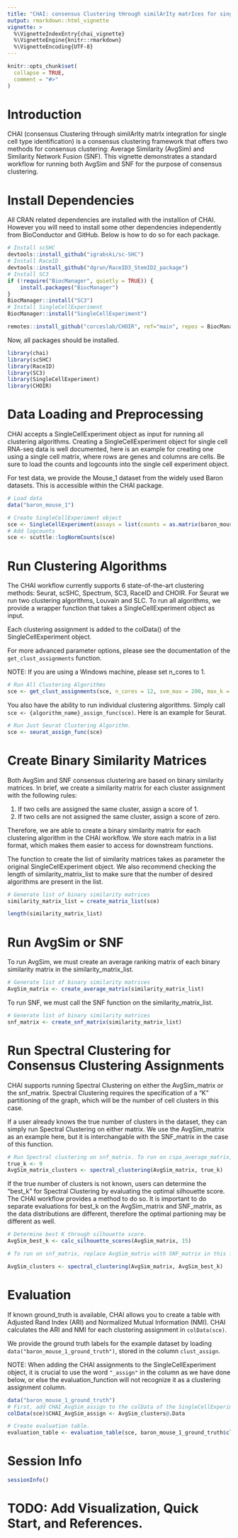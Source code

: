 ```yaml
---
title: "CHAI: consensus Clustering tHrough similArIty matrIces for single cell type identification"
output: rmarkdown::html_vignette
vignette: >
  %\VignetteIndexEntry{chai_vignette}
  %\VignetteEngine{knitr::rmarkdown}
  %\VignetteEncoding{UTF-8}
---
```

```r
knitr::opts_chunk$set(
  collapse = TRUE,
  comment = "#>"
)
```
# Introduction
CHAI (consensus Clustering tHrough similArIty matrIx integratIon for single cell type identification) is a consensus clustering framework that offers two methods for consensus clustering: Average Similarity (AvgSim) and Similarity Network Fusion (SNF).
This vignette demonstrates a standard workflow for running both AvgSim and SNF for the purpose of consensus clustering. 

# Install Dependencies
All CRAN related dependencies are installed with the installion of CHAI. However you will need to install some other dependencies independently from BioConductor and GitHub. Below is how to do so for each package.
```r
# Install scSHC
devtools::install_github("igrabski/sc-SHC")
# Install RaceID
devtools::install_github("dgrun/RaceID3_StemID2_package")
# Install SC3
if (!require("BiocManager", quietly = TRUE)) {
    install.packages("BiocManager")
}
BiocManager::install("SC3")
# Install SingleCellExperiment
BiocManager::install("SingleCellExperiment")

remotes::install_github("corceslab/CHOIR", ref="main", repos = BiocManager::repositories(), upgrade = "never")
```
Now, all packages should be installed.
```r
library(chai)
library(scSHC)
library(RaceID)
library(SC3)
library(SingleCellExperiment)
library(CHOIR)
```
# Data Loading and Preprocessing
CHAI accepts a SingleCellExperiment object as input for running all clustering algorithms. Creating a SingleCellExperiment object for single cell RNA-seq data is well documented, here is an example for creating one using a single cell matrix, where rows are genes and columns are cells. 
Be sure to load the counts and logcounts into the single cell experiment object. 

For test data, we provide the Mouse_1 dataset from the widely used Baron datasets. This is accessible within the CHAI package. 

```r
# Load data
data("baron_mouse_1")

# Create SingleCellExperiment object
sce <- SingleCellExperiment(assays = list(counts = as.matrix(baron_mouse_1)))
# Add logcounts 
sce <- scuttle::logNormCounts(sce)

```

# Run Clustering Algorithms
The CHAI workflow currently supports 6 state-of-the-art clustering methods: Seurat, scSHC, Spectrum, SC3, RaceID and CHOIR. For Seurat we run two clustering algorithms, Louvain and SLC. To run all algorithms, we provide a wrapper function that takes a SingleCellExperiment object as input. 

Each clustering assignment is added to the colData() of the SingleCellExperiment object.

For more advanced parameter options, please see the documentation of the ```get_clust_assignments``` function. 

NOTE: If you are using a Windows machine, please set n_cores to 1. 


```r
# Run All Clustering Algorithms
sce <- get_clust_assignments(sce, n_cores = 12, svm_max = 200, max_k = 15)
```

You also have the ability to run individual clustering algorithms. Simply call ```sce <- {algorithm_name}_assign_func(sce)```. Here is an example for Seurat.
```r
# Run Just Seurat Clustering Algorithm. 
sce <- seurat_assign_func(sce)
```

# Create Binary Similarity Matrices

Both AvgSim and SNF consensus clustering are based on binary similarity matrices. In brief, we create a similarity matrix for each cluster assignment with the following rules:

1. If two cells are assigned the same cluster, assign a score of 1. 
2. If two cells are not assigned the same cluster, assign a score of zero. 

Therefore, we are able to create a binary similarity matrix for each clustering algorithm in the CHAI workflow. We store each matrix in a list format, which makes them easier to access for downstream functions. 

The function to create the list of similarity matrices takes as parameter the original SingleCellExperiment object. We also recommend checking the length of similarity_matrix_list to make sure that the number of desired algorithms are present in the list.
```r
# Generate list of binary similarity matrices 
similarity_matrix_list = create_matrix_list(sce)

length(similarity_matrix_list)
```

# Run AvgSim or SNF

To run AvgSim, we must create an average ranking matrix of each binary similarity matrix in the similarity_matrix_list.

```r
# Generate list of binary similarity matrices 
AvgSim_matrix <- create_average_matrix(similarity_matrix_list)
```

To run SNF, we must call the SNF function on the similarity_matrix_list. 

```r
# Generate list of binary similarity matrices 
snf_matrix <- create_snf_matrix(similarity_matrix_list)
```

# Run Spectral Clustering for Consensus Clustering Assignments 

CHAI supports running Spectral Clustering on either the AvgSim_matrix or the snf_matrix. Spectral Clustering requires the specification of a "K" partitioning of the graph, which will be the number of cell clusters in this case. 

If a user already knows the true number of clusters in the dataset, they can simply run Spectral Clustering on either matrix. We use the AvgSim_matrix as an example here, but it is interchangable with the SNF_matrix in the case of this function. 
```r
# Run Spectral clustering on snf_matrix. To run on cspa_average_matrix, replace snf_matrix with cspa_average_matrix in this function. 
true_k <- 9
AvgSim_matrix_clusters <- spectral_clustering(AvgSim_matrix, true_k)
```

If the true number of clusters is not known, users can determine the "best_k" for Spectral Clustering by evaluating the optimal silhouette score. The CHAI workflow provides a method to do so. 
It is important to do separate evaluations for best_k on the AvgSim_matrix and SNF_matrix, as the data distributions are different, therefore the optimal partioning may be different as well.
```r

# Determine best K through silhouette score. 
AvgSim_best_k <- calc_silhouette_scores(AvgSim_matrix, 15)

# To run on snf_matrix, replace AvgSim_matrix with SNF_matrix in this function, as well as either the true number of clusters in the dataset or evaluate for best K. 

AvgSim_clusters <- spectral_clustering(AvgSim_matrix, AvgSim_best_k)
```

# Evaluation

If known ground_truth is available, CHAI allows you to create a table with Adjusted Rand Index (ARI) and Normalized Mutual Information (NMI). 
CHAI calculates the ARI and NMI for each clustering assignment in ```colData(sce)```.

We provide the ground truth labels for the example dataset by loading ```data("baron_mouse_1_ground_truth")```, stored in the column ```clust_assign```. 

NOTE: When adding the CHAI assignments to the SingleCellExperiment object, it is crucial to use the word ```"_assign"``` in the column as we have done below, or else the evaluation_function will not recognize it as a clustering assignment column. 

```r
data("baron_mouse_1_ground_truth")
# First, add CHAI_AvgSim_assign to the colData of the SingleCellExperiment object. 
colData(sce)$CHAI_AvgSim_assign <- AvgSim_clusters@.Data

# Create evaluation table. 
evaluation_table <- evaluation_table(sce, baron_mouse_1_ground_truth$clust_assign)

```
# Session Info 

```r
sessionInfo()
```
# TODO: Add Visualization, Quick Start, and References.  
